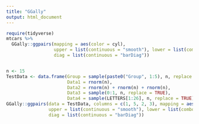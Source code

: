 ```yaml
---
title: "GGally"
output: html_document
---
```


```r
require(tidyverse)
mtcars %>% 
  GGally::ggpairs(mapping = aes(color = cyl),
                  upper = list(continuous = "smooth"), lower = list(combo = "facetdensity"),
                  diag = list(continuous = "barDiag"))


n <- 15
TestData <- data.frame(Group = sample(paste0("Group", 1:5), n, replace = TRUE),
                       Data1 = rnorm(n),
                       Data2 = rnorm(n) + rnorm(n) + rnorm(n),
                       Data3 = sample(0:1, n, replace = TRUE),
                       Data4 = sample(LETTERS[1:26], n, replace = TRUE))
GGally::ggpairs(data = TestData, columns = c(1, 5, 2, 3), mapping = aes(color = Group),
                upper = list(continuous = "smooth"), lower = list(combo = "facetdensity"),
                diag = list(continuous = "barDiag"))
```


